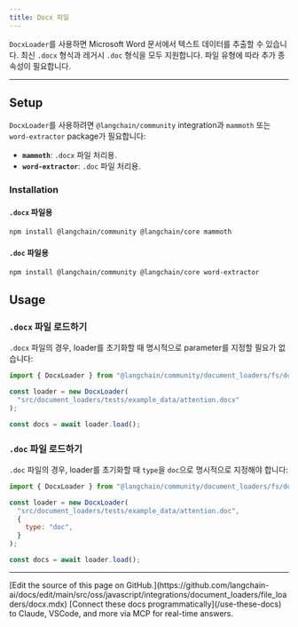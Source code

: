 ```yaml
---
title: Docx 파일
---
```


`DocxLoader`를 사용하면 Microsoft Word 문서에서 텍스트 데이터를 추출할 수 있습니다. 최신 `.docx` 형식과 레거시 `.doc` 형식을 모두 지원합니다. 파일 유형에 따라 추가 종속성이 필요합니다.

---

## Setup

`DocxLoader`를 사용하려면 `@langchain/community` integration과 `mammoth` 또는 `word-extractor` package가 필요합니다:

- **`mammoth`**: `.docx` 파일 처리용.
- **`word-extractor`**: `.doc` 파일 처리용.

### Installation

#### `.docx` 파일용

```bash npm
npm install @langchain/community @langchain/core mammoth
```
#### `.doc` 파일용

```bash npm
npm install @langchain/community @langchain/core word-extractor
```
## Usage

### `.docx` 파일 로드하기

`.docx` 파일의 경우, loader를 초기화할 때 명시적으로 parameter를 지정할 필요가 없습니다:

```javascript
import { DocxLoader } from "@langchain/community/document_loaders/fs/docx";

const loader = new DocxLoader(
  "src/document_loaders/tests/example_data/attention.docx"
);

const docs = await loader.load();
```
### `.doc` 파일 로드하기

`.doc` 파일의 경우, loader를 초기화할 때 `type`을 `doc`으로 명시적으로 지정해야 합니다:

```javascript
import { DocxLoader } from "@langchain/community/document_loaders/fs/docx";

const loader = new DocxLoader(
  "src/document_loaders/tests/example_data/attention.doc",
  {
    type: "doc",
  }
);

const docs = await loader.load();
```

---

<Callout icon="pen-to-square" iconType="regular">
    [Edit the source of this page on GitHub.](https://github.com/langchain-ai/docs/edit/main/src/oss/javascript/integrations/document_loaders/file_loaders/docx.mdx)
</Callout>
<Tip icon="terminal" iconType="regular">
    [Connect these docs programmatically](/use-these-docs) to Claude, VSCode, and more via MCP for    real-time answers.
</Tip>
